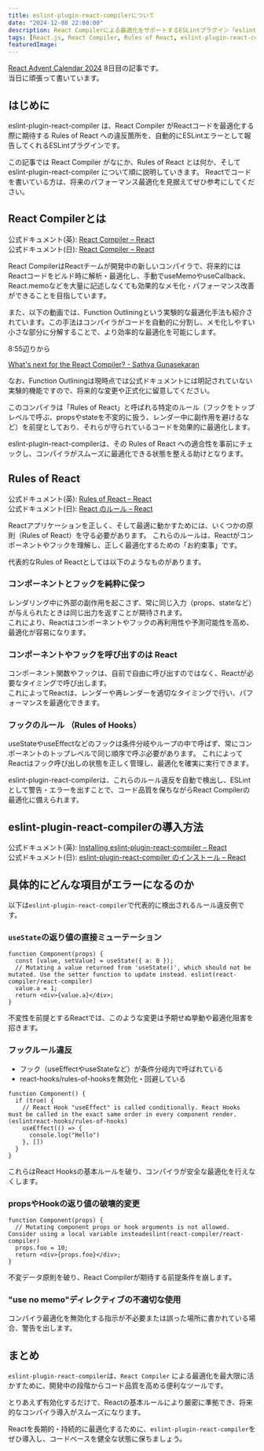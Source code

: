 ```yaml
---
title: eslint-plugin-react-compilerについて
date: "2024-12-08 22:00:00"
description: React Compilerによる最適化をサポートするESLintプラグイン「eslint-plugin-react-compiler」について解説
tags: [React.js, React Compiler, Rules of React, eslint-plugin-react-compiler]
featuredImage: 
---
```


[React Advent Calendar 2024](https://qiita.com/advent-calendar/2024/react) 8日目の記事です。  
当日に頑張って書いています。

## はじめに

eslint-plugin-react-compiler は、React Compiler がReactコードを最適化する際に期待する Rules of React への違反箇所を、自動的にESLintエラーとして報告してくれるESLintプラグインです。

この記事では React Compiler がなにか、Rules of React とは何か、そして eslint-plugin-react-compiler について順に説明していきます。
Reactでコードを書いている方は、将来のパフォーマンス最適化を見据えてぜひ参考にしてください。

## React Compilerとは

公式ドキュメント(英): [React Compiler – React](https://react.dev/learn/react-compiler)  
公式ドキュメント(日): [React Compiler – React](https://ja.react.dev/learn/react-compiler)  

React CompilerはReactチームが開発中の新しいコンパイラで、将来的にはReactコードをビルド時に解析・最適化し、手動でuseMemoやuseCallback、React.memoなどを大量に記述しなくても効果的なメモ化・パフォーマンス改善ができることを目指しています。

また、以下の動画では、Function Outliningという実験的な最適化手法も紹介されています。この手法はコンパイラがコードを自動的に分割し、メモ化しやすい小さな部分に分解することで、より効率的な最適化を可能にします。

8:55辺りから
<YouTubeEmbed videoId="qd5yk2gxbtg" />

[What's next for the React Compiler? - Sathya Gunasekaran](https://www.youtube.com/watch?v=qd5yk2gxbtg)

なお、Function Outliningは現時点では公式ドキュメントには明記されていない実験的機能ですので、将来的な変更や正式化に留意してください。

このコンパイラは「Rules of React」と呼ばれる特定のルール（フックをトップレベルで呼ぶ、propsやstateを不変的に扱う、レンダー中に副作用を避けるなど）を前提としており、それらが守られているコードを効果的に最適化します。

eslint-plugin-react-compilerは、その Rules of React への適合性を事前にチェックし、コンパイラがスムーズに最適化できる状態を整える助けとなります。

## Rules of React

公式ドキュメント(英): [Rules of React – React](https://react.dev/reference/rules)  
公式ドキュメント(日): [React のルール – React](https://ja.react.dev/reference/rules)  

Reactアプリケーションを正しく、そして最適に動かすためには、いくつかの原則（Rules of React）を守る必要があります。
これらのルールは、Reactがコンポーネントやフックを理解し、正しく最適化するための「お約束事」です。

代表的なRules of Reactとしては以下のようなものがあります。

### コンポーネントとフックを純粋に保つ
レンダリング中に外部の副作用を起こさず、常に同じ入力（props、stateなど）が与えられたときは同じ出力を返すことが期待されます。  
これにより、Reactはコンポーネントやフックの再利用性や予測可能性を高め、最適化が容易になります。

### コンポーネントやフックを呼び出すのは React 
コンポーネント関数やフックは、自前で自由に呼び出すのではなく、Reactが必要なタイミングで呼び出します。  
これによってReactは、レンダーや再レンダーを適切なタイミングで行い、パフォーマンスを最適化できます。

### フックのルール （Rules of Hooks）  
useStateやuseEffectなどのフックは条件分岐やループの中で呼ばず、常にコンポーネントのトップレベルで同じ順序で呼ぶ必要があります。
これによってReactはフック呼び出しの状態を正しく管理し、最適化を確実に実行できます。

eslint-plugin-react-compilerは、これらのルール違反を自動で検出し、ESLintとして警告・エラーを出すことで、コード品質を保ちながらReact Compilerの最適化に備えられます。

## eslint-plugin-react-compilerの導入方法

公式ドキュメント(英): [Installing eslint-plugin-react-compiler 
 – React](https://react.dev/learn/react-compiler#installing-eslint-plugin-react-compiler)  
公式ドキュメント(日): [eslint-plugin-react-compiler のインストール – React](https://ja.react.dev/learn/react-compiler#installing-eslint-plugin-react-compiler)  

## 具体的にどんな項目がエラーになるのか

以下は`eslint-plugin-react-compiler`で代表的に検出されるルール違反例です。

### `useState`の返り値の直接ミューテーション

```tsx
function Component(props) {
  const [value, setValue] = useState({ a: 0 });
  // Mutating a value returned from 'useState()', which should not be mutated. Use the setter function to update instead. eslint(react-compiler/react-compiler)
  value.a = 1;
  return <div>{value.a}</div>;
}
```

不変性を前提とするReactでは、このような変更は予期せぬ挙動や最適化阻害を招きます。

### フックルール違反
- フック（useEffectやuseStateなど）が条件分岐内で呼ばれている
- react-hooks/rules-of-hooksを無効化・回避している


```tsx
function Component() {
  if (true) {
    // React Hook "useEffect" is called conditionally. React Hooks must be called in the exact same order in every component render.(eslintreact-hooks/rules-of-hooks)
    useEffect(() => {
      console.log("Hello")
    }, [])
  }
}
```

これらはReact Hooksの基本ルールを破り、コンパイラが安全な最適化を行えなくします。

### propsやHookの返り値の破壊的変更

```tsx
function Component(props) {
  // Mutating component props or hook arguments is not allowed. Consider using a local variable insteadeslint(react-compiler/react-compiler)
  props.foo = 10;
  return <div>{props.foo}</div>;
}
```

不変データ原則を破り、React Compilerが期待する前提条件を崩します。

### "use no memo"ディレクティブの不適切な使用
コンパイラ最適化を無効化する指示が不必要または誤った場所に書かれている場合、警告を出します。


## まとめ

`eslint-plugin-react-compiler`は、`React Compiler` による最適化を最大限に活かすために、開発中の段階からコード品質を高める便利なツールです。

とりあえず有効化するだけで、Reactの基本ルールにより厳密に準拠でき、将来的なコンパイラ導入がスムーズになります。

Reactを長期的・持続的に最適化するために、`eslint-plugin-react-compiler`をぜひ導入し、コードベースを健全な状態に保ちましょう。
